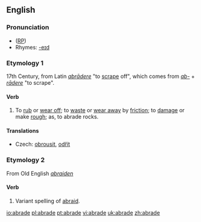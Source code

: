 ==English==

===Pronunciation===
* ([[RP]]) {{IPA|/əˈbreɪd/}}
*Rhymes: [[Rhymes:English:-eɪd|-eɪd]]

===Etymology 1===
17th Century, from Latin ''[[abrādere]]'' "to [[scrape]] off", which comes from ''[[ab-]]'' + ''[[rādere]]'' "to scrape".

====Verb====
{{en-verb|abrad|ing}}

# {{transitive}} To [[rub off|rub]] or [[wear off]]; to [[waste]] or [[wear away]] by [[friction]]; to [[damage]] or make [[rough]]; as, to abrade rocks.

====Translations====
{{top}}
*Czech: [[obrousit]], [[odřít]]
{{mid}}
{{bottom}}


===Etymology 2===
From Old English ''[[abraiden]]''

====Verb====
# {{transitive}} {{obsolete}} Variant spelling of [[abraid]].

[[io:abrade]]
[[pl:abrade]]
[[pt:abrade]]
[[vi:abrade]]
[[uk:abrade]]
[[zh:abrade]]